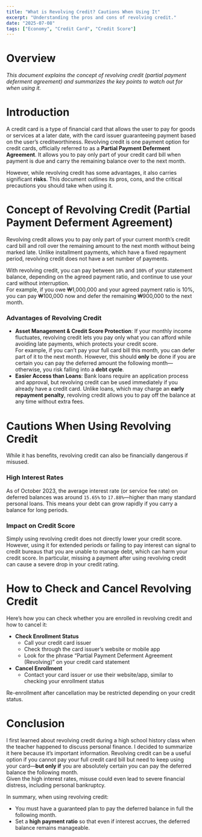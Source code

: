```yaml
---
title: "What is Revolving Credit? Cautions When Using It"
excerpt: "Understanding the pros and cons of revolving credit."
date: "2025-07-08"
tags: ["Economy", "Credit Card", "Credit Score"]
---
```



# Overview
_This document explains the concept of revolving credit (partial payment deferment agreement) and summarizes the key points to watch out for when using it._


# Introduction
A credit card is a type of financial card that allows the user to pay for goods or services at a later date, with the card issuer guaranteeing payment based on the user’s creditworthiness. Revolving credit is one payment option for credit cards, officially referred to as a **Partial Payment Deferment Agreement**. It allows you to pay only part of your credit card bill when payment is due and carry the remaining balance over to the next month.

However, while revolving credit has some advantages, it also carries significant **risks**. This document outlines its pros, cons, and the critical precautions you should take when using it.


# Concept of Revolving Credit (Partial Payment Deferment Agreement)
Revolving credit allows you to pay only part of your current month’s credit card bill and roll over the remaining amount to the next month without being marked late. Unlike installment payments, which have a fixed repayment period, revolving credit does not have a set number of payments.

With revolving credit, you can pay between `10%` and `100%` of your statement balance, depending on the agreed payment ratio, and continue to use your card without interruption.  
For example, if you owe ₩1,000,000 and your agreed payment ratio is 10%, you can pay ₩100,000 now and defer the remaining ₩900,000 to the next month.

### Advantages of Revolving Credit
- **Asset Management & Credit Score Protection**: If your monthly income fluctuates, revolving credit lets you pay only what you can afford while avoiding late payments, which protects your credit score.  
  For example, if you can’t pay your full card bill this month, you can defer part of it to the next month. However, this should **only** be done if you are certain you can pay the deferred amount the following month—otherwise, you risk falling into a **debt cycle**.
- **Easier Access than Loans**: Bank loans require an application process and approval, but revolving credit can be used immediately if you already have a credit card. Unlike loans, which may charge an **early repayment penalty**, revolving credit allows you to pay off the balance at any time without extra fees.


# Cautions When Using Revolving Credit
While it has benefits, revolving credit can also be financially dangerous if misused.

### High Interest Rates
As of October 2023, the average interest rate (or service fee rate) on deferred balances was around `15.65%` to `17.88%`—higher than many standard personal loans. This means your debt can grow rapidly if you carry a balance for long periods.

### Impact on Credit Score
Simply using revolving credit does not directly lower your credit score. However, using it for extended periods or failing to pay interest can signal to credit bureaus that you are unable to manage debt, which can harm your credit score. In particular, missing a payment after using revolving credit can cause a severe drop in your credit rating.


# How to Check and Cancel Revolving Credit
Here’s how you can check whether you are enrolled in revolving credit and how to cancel it:

- **Check Enrollment Status**
  - Call your credit card issuer
  - Check through the card issuer’s website or mobile app
  - Look for the phrase “Partial Payment Deferment Agreement (Revolving)” on your credit card statement
- **Cancel Enrollment**
  - Contact your card issuer or use their website/app, similar to checking your enrollment status

Re-enrollment after cancellation may be restricted depending on your credit status.


# Conclusion
I first learned about revolving credit during a high school history class when the teacher happened to discuss personal finance. I decided to summarize it here because it’s important information. Revolving credit can be a useful option if you cannot pay your full credit card bill but need to keep using your card—**but only if** you are absolutely certain you can pay the deferred balance the following month.  
Given the high interest rates, misuse could even lead to severe financial distress, including personal bankruptcy.

In summary, when using revolving credit:
- You must have a guaranteed plan to pay the deferred balance in full the following month.
- Set a **high payment ratio** so that even if interest accrues, the deferred balance remains manageable.
